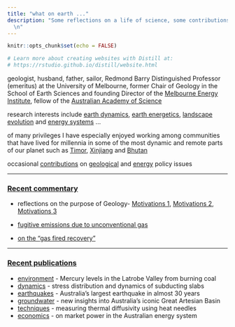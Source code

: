 ```yaml
---
title: "what on earth ..."
description: "Some reflections on a life of science, some contributions and some anecdotes.
  \n"
---
```


```r
knitr::opts_chunk$set(echo = FALSE)

# Learn more about creating websites with Distill at:
# https://rstudio.github.io/distill/website.html

```
geologist, husband, father, sailor, Redmond Barry Distinguished Professor (emeritus) at the University of Melbourne, former Chair of Geology in the School of Earth Sciences and founding Director of the [Melbourne Energy Institute](https://energy.unimelb.edu.au), fellow of the [Australian Academy of Science](https://www.science.org.au/profile/michael-sandiford)

research interests include [earth dynamics](pdfs/peer/2010_JMG_a.pdf), [earth energetics](pdfs/peer/2002_EPSL_a.pdf), [landscape evolution](pdfs/peer/2013_nature12218.pdf) and [energy systems](pdfs/peer/2015_AppEnergy.pdf) ...

of many privileges I have especially enjoyed working among communities that have lived for millennia in some of the most dynamic and remote parts of our planet such as [Timor](https://msandifo.github.io/blog/_site/posts/2016-04-16-travelling-with-timor-leste/), [Xinjiang](https://msandifo.github.io/blog/_site/posts/2020-02-03-a-precarious-geological-bargain/) and [Bhutan](https://theconversation.com/the-will-of-government-is-key-to-energy-access-58332)

occasional [contributions](https://theconversation.com/columns/mike-sandiford-228) on [geological](https://msandifo.github.io/blog/_site/posts/2020-02-04-cherrypickingcontrarian/) and [energy ](https://msandifo.github.io/blog/_site/posts/2020-02-04-renewableenergybythenumbers/) policy issues

---

### [Recent commentary](pubs.html)

- reflections on the purpose of Geology- [Motivations 1](https://geo-down-under.geoscience.education/the-last-vicmanian/),  [Motivations 2](https://geo-down-under.geoscience.education/children-of-the-revolution/), [Motivations 3](https://geo-down-under.geoscience.education/earth-system-services/)
- [fugitive emissions due to unconventional gas](https://msandifo.github.io/blog/_site/posts/2020-09-25-tropomi-and-gas-emsissions/)

- [on the "gas fired recovery"](https://msandifo.github.io/blog/_site/posts/2020-09-05-gas-fired-recovery/)



---

### [Recent publications](pubs.html)

- [environment](pdfs/peer/2021_Elementa.pdf) - Mercury levels in the Latrobe Valley from burning coal 
- [dynamics](pdfs/peer/2020_Tectonics.pdf) - stress distribution and dynamics of subducting slabs 
- [earthquakes](pdfs/peer/2020_BSSA.pdf) - Australia's largest earthquake in almost 30 years
- [groundwater](pdfs/peer/2020_Hydrogeol.pdf) - new insights into Australia's iconic Great Artesian Basin
- [techniques](pdfs/peer/2020_GTE.pdf) - measuring thermal diffusivity using heat needles 
- [economics](pdfs/peer/2020_CSR.pdf) - on market power in the Australian energy system




<!-- ### Tampa^[written while working in the Pilbara at the time of the Tampa crisis. It was an event that had a profound impact on me - a "geological fault line" of shame on the Australian psyche that demonstrated our diminished humanity. We continue to live in the shadow of this awful event, for which we owe the world an apology.] -->

<!-- Who are we who\ -->
<!-- will not say sorry\ -->
<!-- so afraid for what?  -->


<!-- Of what we have or\ -->
<!-- those that have\ -->
<!-- what we have not? -->


<!-- So should we not\ -->
<!-- say our sorry\ -->
<!-- and be not afraid?  -->

<!-- Of being. -->
